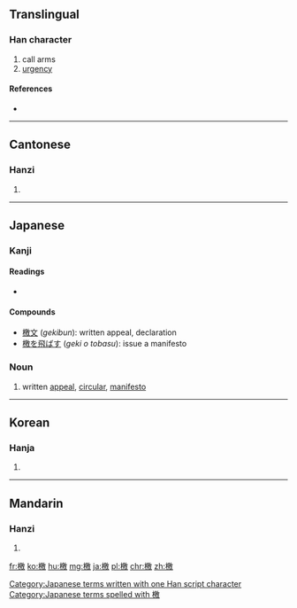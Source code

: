 ==Translingual==

===Han character===
{{Han char|rn=75|rad=木|as=13|sn=17|four=48940|canj=DHSK}}

# call arms
# [[urgency]]

====References====
* {{Han ref|kx=0556.070|dkj=15639|dj=0945.270|hdz=21302.140|uh=6A84|ud=27268|bh=C0CA|bd=49354}}

----

==Cantonese==

===Hanzi===
{{yue-hanzi|jyut=hat6|y=hat6}}

# {{defn|lang=yue|sort=木13}}

----

==Japanese==

===Kanji===
{{ja-kanji|grade=|rs=木13}}

====Readings====
* {{ja-readings|on=[[けき]] (''keki'')|kun=[[げきする]] ([[檄する]], ''geki''), [[ふれぶみ]] (''furebumi'')}}

====Compounds====
* [[檄文]] (''gekibun''): written appeal, declaration
* [[檄を飛ばす]] (''geki o tobasu''): issue a manifesto

===Noun===
{{ja-noun|k|hira=げき|rom=geki|hidx=けき'}}

# written [[appeal]], [[circular]], [[manifesto]]

[[Category:Japanese terms written with one Han script character]]
[[Category:Japanese terms spelled with 檄]]
----

==Korean==

===Hanja===
{{ko-hanja|hangeul=격|eumhun=|rv=gyeok|mr=kyŏk|y=kyek}}

# {{defn|lang=ko|sort=木13}}

----

==Mandarin==

===Hanzi===
{{cmn-hanzi|pin=[[xí]] ([[xi2]])|wg=hsi<sup>2</sup>}}

# {{defn|lang=cmn|sort=木13}}

[[fr:檄]]
[[ko:檄]]
[[hu:檄]]
[[mg:檄]]
[[ja:檄]]
[[pl:檄]]
[[chr:檄]]
[[zh:檄]]